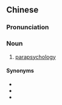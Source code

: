 {{also|灵学}}
==Chinese==
{{zh-forms|s=灵学}}

===Pronunciation===
{{zh-pron
|m=língxué
|cat=n
}}

===Noun===
{{zh-noun}}

# [[parapsychology]]

====Synonyms====
* {{zh-l|超心理學}}
* {{zh-l|通靈學}}
* {{zh-l|心靈學}}

{{zh-cat|Parapsychology}}